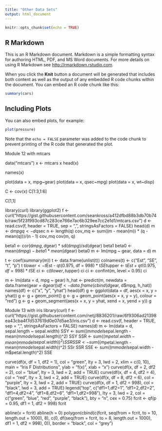 ```yaml
---
title: "Other Data Sets"
output: html_document
---
```


```r
knitr::opts_chunk$set(echo = TRUE)
```

## R Markdown

This is an R Markdown document. Markdown is a simple formatting syntax for authoring HTML, PDF, and MS Word documents. For more details on using R Markdown see <http://rmarkdown.rstudio.com>.

When you click the **Knit** button a document will be generated that includes both content as well as the output of any embedded R code chunks within the document. You can embed an R code chunk like this:

```r
summary(cars)
```

## Including Plots

You can also embed plots, for example:

```r
plot(pressure)
```

Note that the `echo = FALSE` parameter was added to the code chunk to prevent printing of the R code that generated the plot.

Module 12 with mtcars

data("mtcars")
x <- mtcars
x
head(x)

names(x)

plot(data = x, mpg~gear)
plot(data = x, qsec~mpg)
plot(data = x, wt~disp)

C <- cov(x)
C[1:3,1:6]

C[1,1]

library(curl)
library(ggplot2)
f <- curl("https://gist.githubusercontent.com/seankross/a412dfbd88b3db70b74b/raw/5f23f993cd87c283ce766e7ac6b329ee7cc2e1d1/mtcars.csv")
d <- read.csv(f, header = TRUE, sep = ",", stringsAsFactors = FALSE)
head(d)
m <- d$mpg
q <- d$qsec
n <- length(q)
cov_mq <- sum((m - mean(m)) * (q - mean(q)))/(n - 1)
cov_mq
cov(m, q)

beta1 <- cor(d$mpg, d$gear) * sd(d$mpg)/sd(d$gear)
beta1
beta0 <- mean(d$mpg) - beta1 * mean(d$gear)
beta0
m <- lm(mpg ~ gear, data = d)
m

t <- coef(summary(m))
t <- data.frame(unlist(t))
colnames(t) <- c("Est", "SE", "t", "p")
t
t$lower <- t$Est - qt(0.975, df = 998) * t$SE
t$upper <- t$Est + qt(0.975, df = 998) * t$SE
ci <- c(t$lower, t$upper)
ci
ci <- confint(m, level = 0.95)
ci

m <- lm(data = d, mpg ~ gear)
h_hat <- predict(m, newdata = data.frame(gear = d$gear))
df <- data.frame(cbind(d$gear, d$mpg, h_hat))
names(df) <- c("x", "y", "yhat")
head(df)
g <- ggplot(data = df, aes(x = x, y = yhat))
g <- g + geom_point()
g <- g + geom_point(aes(x = x, y = y), colour = "red")
g <- g + geom_segment(aes(x = x, y = yhat, xend = x, yend = y))
g

Module 13 with iris
library(curl)
f <- curl("https://gist.githubusercontent.com/netj/8836201/raw/6f9306ad21398ea43cba4f7d537619d0e07d5ae3/iris.csv")
d <- read.csv(f, header = TRUE, sep = ",", stringsAsFactors = FALSE)
names(d)
m <- lm(data = d, sepal.length ~ sepal.width)
SSY <- sum((m$model$sepal.length - mean(m$model$sepal.length))^2)
SSY
SSR <- sum((m$petal.width - mean(m$model$sepal.width))^2)
SSR
SSR <- sum((m$petal.length - mean(m$model$sepal.width))^2)
SSr
SSR
SSE <- sum((m$model$sepal.width - m$petal.length)^2)
SSE

curve(df(x, df = 1, df2 = 1), col = "green", lty = 3, lwd = 2, xlim = c(0, 10),
main = "Iris F Distributions",
ylab = "f(x)", xlab = "x")
curve(df(x, df = 2, df2 = 2), col = "blue", lty = 3, lwd = 2, add = TRUE)
curve(df(x, df = 4, df2 = 4), col = "red", lty = 3, lwd = 2, add = TRUE)
curve(df(x, df = 8, df2 = 6), col = "purple", lty = 3, lwd = 2, add = TRUE)
curve(df(x, df = 1, df2 = 998), col = "black", lwd = 3, add = TRUE)
legend("top", c("df1=1,df2=1", "df1=2,df2=2", "df1=4,df2=4", "df1=8,df2=6",
"df1=1,df2=998"), lty = 3, lwd = 2, col = c("green", "blue", "red", "purple",
"black"), bty = "n", cex = 0.75)
fcrit <- qf(p = 0.95, df1 = 1, df2 = 998)
fcrit

abline(v = fcrit)
abline(h = 0)
polygon(cbind(c(fcrit, seq(from = fcrit, to = 10, length.out = 1000), 8), c(0, 
    df(seq(from = fcrit, to = 8, length.out = 1000), df1 = 1, df2 = 998), 0)), 
    border = "black", col = "grey")

